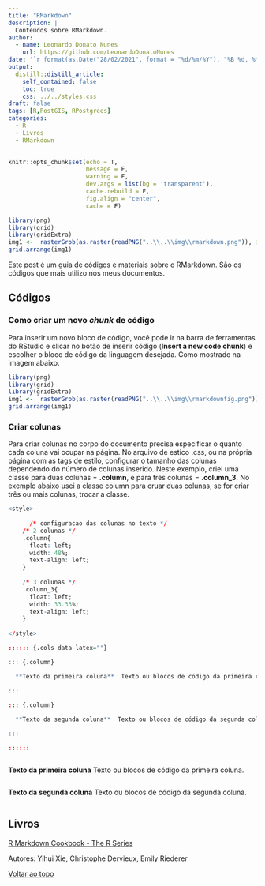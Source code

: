 ```yaml
---
title: "RMarkdown"
description: |
  Conteúdos sobre RMarkdown.
author:
  - name: Leonardo Donato Nunes
    url: https://github.com/LeonardoDonatoNunes
date: '`r format(as.Date("28/02/2021", format = "%d/%m/%Y"), "%B %d, %Y")`'
output:
  distill::distill_article:
    self_contained: false
    toc: true
    css: ../../styles.css
draft: false
tags: [R,PostGIS, RPostgrees]
categories:
  - R
  - Livros
  - RMarkdown
---
```



```r
knitr::opts_chunk$set(echo = T,
                      message = F, 
                      warning = F, 
                      dev.args = list(bg = 'transparent'),
                      cache.rebuild = F,
                      fig.align = "center",
                      cache = F)
```


```r
library(png)
library(grid)
library(gridExtra)
img1 <-  rasterGrob(as.raster(readPNG("..\\..\\img\\rmarkdown.png")), interpolate = FALSE)
grid.arrange(img1)
```

Este post é um guia de códigos e materiais sobre o RMarkdown. São os códigos que mais utilizo nos meus documentos.


## Códigos

### Como criar um novo *chunk* de código

Para inserir um novo bloco de código, você pode ir na barra de ferramentas do RStudio e clicar no botão de inserir código (**Insert a new code chunk**) e escolher o bloco de código da linguagem desejada. Como mostrado na imagem abaixo.

```r
library(png)
library(grid)
library(gridExtra)
img1 <-  rasterGrob(as.raster(readPNG("..\\..\\img\\rmarkdownfig.png")), interpolate = FALSE)
grid.arrange(img1)
```

### Criar colunas

Para criar colunas no corpo do documento precisa especificar o quanto cada coluna vai ocupar na página. No arquivo de estico .css, ou na própria página com as tags de estilo, configurar o tamanho das colunas dependendo do número de colunas inserido. Neste exemplo, criei uma classe para duas colunas = **.column**, e para três colunas = **.column_3**. No exemplo abaixo usei a classe column para cruar duas colunas, se for criar três ou mais colunas, trocar a classe.  

```r
<style>
  
      /* configuracao das colunas no texto */ 
    /* 2 colunas */ 
    .column{
      float: left;
      width: 48%;
      text-align: left;
    }
    
    /* 3 colunas */ 
    .column_3{
      float: left;
      width: 33.33%;
      text-align: left;
    }
  
</style>

:::::: {.cols data-latex=""}

::: {.column}

  **Texto da primeira coluna**  Texto ou blocos de código da primeira coluna.  
  
:::

::: {.column}

  **Texto da segunda coluna**  Texto ou blocos de código da segunda coluna.

:::

::::::

```

:::::: {.cols data-latex=""}

::: {.column}

  **Texto da primeira coluna**  Texto ou blocos de código da primeira coluna.  
  
:::

::: {.column}

  **Texto da segunda coluna**  Texto ou blocos de código da segunda coluna.

:::

::::::


## Livros

[R Markdown Cookbook - The R Series](https://bookdown.org/yihui/rmarkdown-cookbook/) 

Autores: Yihui Xie, Christophe Dervieux, Emily Riederer




<a href="#top">Voltar ao topo</a>
